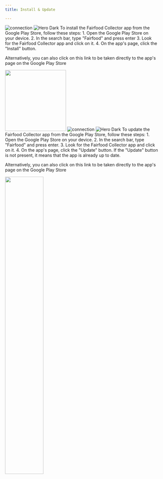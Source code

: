 ```yaml
---
title: Install & Update

---
```




<Steps>
  <Step title="To install the app">
   <img
  className="block dark:hidden"
  src="/images/hero-dark.svg"
  alt="connection"
/>
<img
  className="hidden dark:block"
  src="/images/hero-dark.svg"
  alt="Hero Dark"
/>
To install the Fairfood Collector app from the Google Play Store, follow these steps:
1. Open the Google Play Store on your device.
2. In the search bar, type "Fairfood" and press enter
3. Look for the Fairfood Collector app and click on it.
4. On the app's page, click the "Install" button.

Alternatively, you can also click on this link to be taken directly to the app's page on the Google Play Store

<img height="200" src="/images/playstore.png" />

  </Step>
  <Step title="To Update the app">
     <img
  className="block dark:hidden"
  src="/images/hero-dark.svg"
  alt="connection"
/>
<img
  className="hidden dark:block"
  src="/images/hero-dark.svg"
  alt="Hero Dark"
/>
    To update the Fairfood Collector app from the Google Play Store, follow these steps:
1. Open the Google Play Store on your device.
2. In the search bar, type "Fairfood" and press enter.
3. Look for the Fairfood Collector app and click on it.
4. On the app's page, click the "Update" button. If the "Update" button is not present, it means that the app is already up to date.

Alternatively, you can also click on this link to be taken directly to the app's page on the Google Play Store


<img  width="50%" src="/images/playstore.png" />
  </Step>

</Steps>


